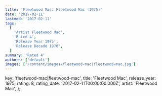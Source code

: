 ```yaml
---
title: 'Fleetwood Mac: Fleetwood Mac (1975)'
date: '2017-02-11'
lastmod: '2017-02-11'
tags:
  [
    'Artist Fleetwood Mac',
    'Rated 4',
    'Release Year 1975',
    'Release Decade 1970',
  ]
summary: 'Rated 4'
authors: ['default']
images: ['/content/images/fleetwood-mac|fleetwood-mac.jpg']
---
```


  key: 'fleetwood-mac|fleetwood-mac',
  title: 'Fleetwood Mac',
  release_year: 1975,
  rating: 8,
  rating_date: '2017-02-11T00:00:00.000Z',
  artist: 'Fleetwood Mac',
};

<MusicRating data={data} />
